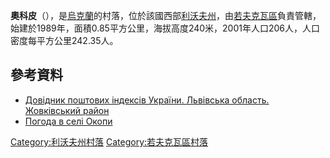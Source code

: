 {{coord|50|8|32|N|23|45|25|E|scale:100000|display=title}}

'''奧科皮'''（{{lang-uk|Окопи}}），是[[烏克蘭|烏克蘭]]的村落，位於該國西部[[利沃夫州|利沃夫州]]，由[[若夫克瓦區|若夫克瓦區]]負責管轄，始建於1989年，面積0.85平方公里，海拔高度240米，2001年人口206人，人口密度每平方公里242.35人。

==參考資料==
*[http://www.uaidx.com/13/280/index Довідник поштових індексів України. Львівська область. Жовківський район] {{Wayback|url=http://www.uaidx.com/13/280/index |date=20161003171007 }}
* [http://weather.in.ua/ua/l'vovskaja/18605 Погода в селі Окопи] {{Wayback|url=http://weather.in.ua/ua/l'vovskaja/18605 |date=20111221173914 }}

{{DEFAULTSORT:Окопи}}
[[Category:利沃夫州村落|Category:利沃夫州村落]]
[[Category:若夫克瓦區村落|Category:若夫克瓦區村落]]


{{Lviv-geo-stub}}